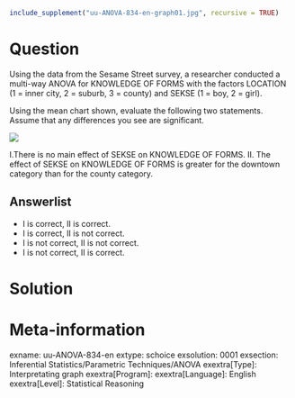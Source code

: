 ```r
include_supplement("uu-ANOVA-834-en-graph01.jpg", recursive = TRUE)
```
Question
========
Using the data from the Sesame Street survey, a researcher conducted a multi-way ANOVA for KNOWLEDGE OF FORMS with the factors LOCATION (1 = inner city, 2 = suburb, 3 = county) and SEKSE (1 = boy, 2 = girl).

Using the mean chart shown, evaluate the following two statements. Assume that any differences you see are significant.

![](uu-ANOVA-834-en-graph01.jpg)

I.There is no main effect of SEKSE on KNOWLEDGE OF FORMS. II. The effect of SEKSE on KNOWLEDGE OF FORMS is greater for the downtown category than for the county category.

Answerlist
----------
* I is correct, II is correct.
* I is correct, II is not correct.
* I is not correct, II is not correct.
* I is not correct, II is correct.


Solution
========

Meta-information
================
exname: uu-ANOVA-834-en
extype: schoice
exsolution: 0001
exsection: Inferential Statistics/Parametric Techniques/ANOVA
exextra[Type]: Interpretating graph
exextra[Program]: 
exextra[Language]: English
exextra[Level]: Statistical Reasoning